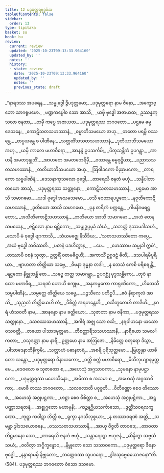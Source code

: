 ```yaml
---
title: 12 ပဒုမုတ္တရဗုဒ္ဓဝံသ
tableOfContents: false
sidebar:
  order: 13
type: tipitaka
basket: su
book: bu
review:
  current: review
  updated: '2025-10-23T09:13:33.964160'
  updated_by: ''
  notes: ''
  history:
  - state: review
    date: '2025-10-23T09:13:33.964160'
    updated_by: ''
    notes: ''
    previous_state: draft
---
```



<ReviewStatus review={frontmatter.review} showDetails={true} />

<HypothesisAnnotation frontmatter={frontmatter} />

<DynamicBreadcrumb />

<Division number="1" book="bu" e="ch" v="21" p="343">

<Paragraph number="566" type="verses" book="bu">
_“နာရဒဿ အပရေန,_  
_သမ္ဗုဒ္ဓေါ ဒွိပဒုတ္တမော;_  
_ပဒုမုတ္တရော နာမ ဇိနော,_  
_အက္ခောဗ္ဘော သာဂရူပမော._  

</Paragraph>

</Division>
<Division number="2" book="bu" e="ch" v="21" p="343">

<Paragraph number="567" type="verses" book="bu">
_မဏ္ဍကပ္ပေါဝ သော အာသိ,_  
_ယမှိ ဗုဒ္ဓေါ အဇာယထ;_  
ဥဿန္နကုသလာ ဇနတာ,_  
_တမှိ ကပ္ပေ အဇာယထ._  

</Paragraph>

</Division>
<Division number="3" book="bu" e="ch" v="21" p="343">

<Paragraph number="568" type="verses" book="bu">
_ပဒုမုတ္တရဿ ဘဂဝတော,_  
_ပဌမေ ဓမ္မဒေသနေ;_  
_ကောဋိသတသဟဿာနံ,_  
_ဓမ္မာဘိသမယော အဟု._  

</Paragraph>

</Division>
<Division number="4" book="bu" e="ch" v="21" p="343">

<Paragraph number="569" type="verses" book="bu">
_တတော ပရမ္ပိ ဝဿန္တေ,_  
_တပ္ပယန္တေ စ ပါဏိနေ;_  
_သတ္တတိံသသတသဟဿာနံ,_  
_ဒုတိယာဘိသမယော အဟု._  

</Paragraph>

</Division>
<Division number="5" book="bu" e="ch" v="21" p="344">

<Paragraph number="570" type="verses" book="bu">
_ယမှိ ကာလေ မဟာဝီရော,_  
_အာနန္ဒံ ဥပသင်္ကမိ;_  
_ပိတုသန္တိကံ ဥပဂန္တွာ,_  
_အာဟနီ အမတဒုန္ဒုဘိံ._  

</Paragraph>

</Division>
<Division number="6" book="bu" e="ch" v="21" p="344">

<Paragraph number="571" type="verses" book="bu">
_အာဟတေ အမတဘေရိမှိ,_  
_ဝဿန္တေ ဓမ္မဝုဋ္ဌိယာ;_  
_ပညာသသတသဟဿာနံ,_  
_တတိယာဘိသမယော အဟု._  

</Paragraph>

</Division>
<Division number="7" book="bu" e="ch" v="21" p="344">

<Paragraph number="572" type="verses" book="bu">
_ဩဝါဒကော ဝိညာပကော,_  
_တာရကော သဗ္ဗပါဏိနံ;_  
_ဒေသနာကုသလော ဗုဒ္ဓေါ,_  
_တာရေသိ ဇနတံ ဗဟုံ._  

</Paragraph>

</Division>
<Division number="8" book="bu" e="ch" v="21" p="344">

<Paragraph number="573" type="verses" book="bu">
_သန္နိပါတာ တယော အာသုံ,_  
_ပဒုမုတ္တရဿ သတ္ထုနော;_  
_ကောဋိသတသဟဿာနံ,_  
_ပဌမော အာသိ သမာဂမော._  

</Paragraph>

</Division>
<Division number="9" book="bu" e="ch" v="21" p="344">

<Paragraph number="574" type="verses" book="bu">
_ယဒါ ဗုဒ္ဓေါ အသမသမော,_  
_ဝသိ ဝေဘာရပဗ္ဗတေ;_  
_နဝုတိကောဋိသဟဿာနံ,_  
_ဒုတိယော အာသိ သမာဂမော._  

</Paragraph>

</Division>
<Division number="10" book="bu" e="ch" v="21" p="344">

<Paragraph number="575" type="verses" book="bu">
_ပုန စာရိကံ ပက္ကန္တေ,_  
_ဂါမနိဂမရဋ္ဌတော;_  
_အသီတိကောဋိသဟဿာနံ,_  
_တတိယော အာသိ သမာဂမော._  

</Paragraph>

</Division>
<Division number="11" book="bu" e="ch" v="21" p="344">

<Paragraph number="576" type="verses" book="bu">
_အဟံ တေန သမယေန,_  
_ဇဋိလော နာမ ရဋ္ဌိကော;_  
_သမ္ဗုဒ္ဓပ္ပမုခံ သံဃံ,_  
_သဘတ္တံ ဒုဿမဒါသဟံ._  

</Paragraph>

</Division>
<Division number="12" book="bu" e="ch" v="21" p="344">

<Paragraph number="577" type="verses" book="bu">
_သောပိ မံ ဗုဒ္ဓေါ ဗျာကာသိ,_  
_သံဃမဇ္ဈေ နိသီဒိယ;_  
_‘သတသဟဿိတော ကပ္ပေ,_  
_အယံ ဗုဒ္ဓေါ ဘဝိဿတိ._  

</Paragraph>

</Division>
<Division number="13" book="bu" e="ch" v="21" p="344">

<Paragraph number="578" type="verses" book="bu">
_ပဓာနံ ပဒဟိတွာန,_  
_ …ပေ… _  
_ဟေဿာမ သမ္မုခါ ဣမံ’._  

</Paragraph>

</Division>
<Division number="14" book="bu" e="ch" v="21" p="344">

<Paragraph number="579" type="verses" book="bu">
_တဿာပိ ဝစနံ သုတွာ,_  
ဥတ္တရိံ ဝတမဓိဋ္ဌဟိံ;_  
_အကာသိံ ဥဂ္ဂဒဠှံ ဓိတိံ,_  
_ဒသပါရမိပူရိယာ._  

</Paragraph>

</Division>
<Division number="15" book="bu" e="ch" v="21" p="344">

<Paragraph number="580" type="verses" book="bu">
_ဗျာဟတာ တိတ္ထိယာ သဗ္ဗေ,_  
_ဝိမနာ ဒုမ္မနာ တဒါ;_  
_န တေသံ ကေစိ ပရိစရန္တိ,_  
_ရဋ္ဌတော နိစ္ဆုဘန္တိ တေ._  

</Paragraph>

</Division>
<Division number="16" book="bu" e="ch" v="21" p="344">

<Paragraph number="581" type="verses" book="bu">
_သဗ္ဗေ တတ္ထ သမာဂန္တွာ,_  
ဥပဂစ္ဆုံ ဗုဒ္ဓသန္တိကေ;_  
_တုဝံ နာထော မဟာဝီရ,_  
_သရဏံ ဟောဟိ စက္ခုမ._  

</Paragraph>

</Division>
<Division number="17" book="bu" e="ch" v="21" p="344">

<Paragraph number="582" type="verses" book="bu">
_အနုကမ္ပကော ကာရုဏိကော,_  
_ဟိတေသီ သဗ္ဗပါဏိနံ;_  
_သမ္ပတ္တေ တိတ္ထိယေ သဗ္ဗေ,_  
_ပဉ္စသီလေ ပတိဋ္ဌပိ._  

</Paragraph>

</Division>
<Division number="18" book="bu" e="ch" v="21" p="344">

<Paragraph number="583" type="verses" book="bu">
_ဧဝံ နိရာကုလံ အာသိ,_  
_သုညတံ တိတ္ထိယေဟိ တံ;_  
_ဝိစိတ္တံ အရဟန္တေဟိ,_  
_ဝသီဘူတေဟိ တာဒိဟိ._  

</Paragraph>

</Division>
<Division number="19" book="bu" e="ch" v="21" p="345">

<Paragraph number="584" type="verses" book="bu">
_နဂရံ ဟံသဝတီ နာမ,_  
_အာနန္ဒော နာမ ခတ္တိယော;_  
_သုဇာတာ နာမ ဇနိကာ,_  
_ပဒုမုတ္တရဿ သတ္ထုနော._  

</Paragraph>

</Division>
<Division number="20" book="bu" e="ch" v="21" p="345">

<Paragraph number="585" type="verses" book="bu">
_ဒသဝဿသဟဿာနိ,_  
_အဂါရံ အဇ္ဈ သော ဝသိ;_  
_နရဝါဟနော ယသော ဝသဝတ္တီ,_  
_တယော ပါသာဒမုတ္တမာ._  

</Paragraph>

</Division>
<Division number="21" book="bu" e="ch" v="21" p="345">

<Paragraph number="586" type="verses" book="bu">
_တိစတ္တာရီသသဟဿာနိ,_  
_နာရိယော သမလင်္ကတာ;_  
_ဝသုဒတ္တာ နာမ နာရီ,_  
ဥတ္တမော နာမ အတြဇော._  

</Paragraph>

</Division>
<Division number="22" book="bu" e="ch" v="21" p="345">

<Paragraph number="587" type="verses" book="bu">
_နိမိတ္တေ စတုရော ဒိသွာ,_  
_ပါသာဒေနာဘိနိက္ခမိ;_  
_သတ္တာဟံ ပဓာနစာရံ,_  
_အစရီ ပုရိသုတ္တမော._  

</Paragraph>

</Division>
<Division number="23" book="bu" e="ch" v="21" p="345">

<Paragraph number="588" type="verses" book="bu">
_ဗြဟ္မုနာ ယာစိတော သန္တော,_  
_ပဒုမုတ္တရော ဝိနာယကော;_  
_ဝတ္တိ စက္ကံ မဟာဝီရော,_  
_မိထိလုယျာနမုတ္တမေ._  

</Paragraph>

</Division>
<Division number="24" book="bu" e="ch" v="21" p="345">

<Paragraph number="589" type="verses" book="bu">
_ဒေဝလော စ သုဇာတော စ,_  
_အဟေသုံ အဂ္ဂသာဝကာ;_  
_သုမနော နာမုပဋ္ဌာကော,_  
_ပဒုမုတ္တရဿ မဟေသိနော._  

</Paragraph>

</Division>
<Division number="25" book="bu" e="ch" v="21" p="345">

<Paragraph number="590" type="verses" book="bu">
_အမိတာ စ အသမာ စ,_  
_အဟေသုံ အဂ္ဂသာဝိကာ;_  
_ဗောဓိ တဿ ဘဂဝတော,_  
_သလလောတိ ပဝုစ္စတိ._  

</Paragraph>

</Division>
<Division number="26" book="bu" e="ch" v="21" p="345">

<Paragraph number="591" type="verses" book="bu">
_ဝိတိဏ္ဏော စေဝ တိဿော စ,_  
_အဟေသုံ အဂ္ဂုပဋ္ဌကာ;_  
_ဟဋ္ဌာ စေဝ ဝိစိတ္တာ စ,_  
_အဟေသုံ အဂ္ဂုပဋ္ဌိကာ._  

</Paragraph>

</Division>
<Division number="27" book="bu" e="ch" v="21" p="345">

<Paragraph number="592" type="verses" book="bu">
_အဋ္ဌပဏ္ဏာသရတနံ,_  
_အစ္စုဂ္ဂတော မဟာမုနိ;_  
_ကဉ္စနဂ္ဃိယသင်္ကာသော,_  
_ဒွတ္တိံသဝရလက္ခဏော._  

</Paragraph>

</Division>
<Division number="28" book="bu" e="ch" v="21" p="345">

<Paragraph number="593" type="verses" book="bu">
_ကုဋ္ဋာ ကဝါဋာ ဘိတ္တီ စ,_  
_ရုက္ခာ နဂသိလုစ္စယာ;_  
_န တဿာဝရဏံ အတ္ထိ,_  
_သမန္တာ ဒွါဒသယောဇနေ._  

</Paragraph>

</Division>
<Division number="29" book="bu" e="ch" v="21" p="345">

<Paragraph number="594" type="verses" book="bu">
_ဝဿသတသဟဿာနိ,_  
_အာယု ဝိဇ္ဇတိ တာဝဒေ;_  
_တာဝတာ တိဋ္ဌမာနော သော,_  
_တာရေသိ ဇနတံ ဗဟုံ._  

</Paragraph>

</Division>
<Division number="30" book="bu" e="ch" v="21" p="345">

<Paragraph number="595" type="verses" book="bu">
_သန္တာရေတွာ ဗဟုဇနံ,_  
_ဆိန္ဒိတွာ သဗ္ဗသံသယံ;_  
_ဇလိတွာ အဂ္ဂိက္ခန္ဓောဝ,_  
_နိဗ္ဗုတော သော သသာဝကော._  

</Paragraph>

</Division>
<Division number="31" book="bu" e="ch" v="21" p="345">

<Paragraph number="596" type="verses" book="bu">
_ပဒုမုတ္တရော ဇိနော ဗုဒ္ဓေါ,_  
_နန္ဒာရာမမှိ နိဗ္ဗုတော;_  
_တတ္ထေဝဿ ထူပဝရော,_  
_ဒွါဒသုဗ္ဗေဓယောဇနော”တိ. (584)_  


</Paragraph>
</Division>

<Paragraph number="597" type="center" book="bu">
ပဒုမုတ္တရဿ ဘဂဝတော ဝံသော ဒသမော.
</Paragraph>